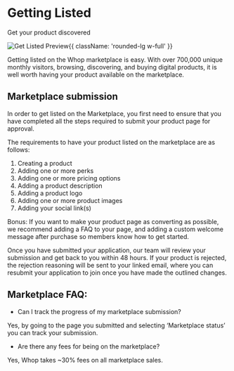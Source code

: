 
<HeroPattern />

<div className='lead'>

# Getting Listed

Get your product discovered

![Get Listed Preview](https://i.imgur.com/uxhZXN6.png){{ className: 'rounded-lg w-full' }}

Getting listed on the Whop marketplace is easy. With over 700,000 unique monthly visitors, browsing, discovering, and buying digital products, it is well worth having your product available on the marketplace. 

## Marketplace submission

In order to get listed on the Marketplace, you first need to ensure that you have completed all the steps required to submit your product page for approval.

The requirements to have your product listed on the marketplace are as follows:

1. Creating a product
2. Adding one or more perks
3. Adding one or more pricing options
4. Adding a product description
5. Adding a product logo 
6. Adding one or more product images
7. Adding your social link(s)

Bonus: If you want to make your product page as converting as possible, we recommend adding a FAQ to your page, and adding a custom welcome message after purchase so members know how to get started.

Once you have submitted your application, our team will review your submission and get back to you within 48 hours. If your product is rejected, the rejection reasoning will be sent to your linked email, where you can resubmit your application to join once you have made the outlined changes. 

## Marketplace FAQ:

- Can I track the progress of my marketplace submission?

Yes, by going to the page you submitted and selecting ‘Marketplace status’ you can track your submission.

- Are there any fees for being on the marketplace?

Yes, Whop takes ~30% fees on all marketplace sales.

</div>